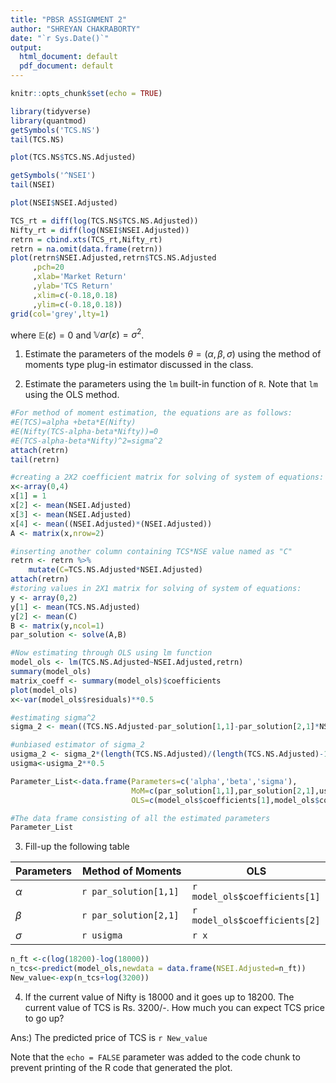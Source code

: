 ```yaml
---
title: "PBSR ASSIGNMENT 2"
author: "SHREYAN CHAKRABORTY"
date: "`r Sys.Date()`"
output:
  html_document: default
  pdf_document: default
---
```


```r
knitr::opts_chunk$set(echo = TRUE)
```



```r
library(tidyverse)
library(quantmod)
getSymbols('TCS.NS')
tail(TCS.NS)

```

```r
plot(TCS.NS$TCS.NS.Adjusted)
```
```r
getSymbols('^NSEI')
tail(NSEI)
```
```r
plot(NSEI$NSEI.Adjusted)
```
```r
TCS_rt = diff(log(TCS.NS$TCS.NS.Adjusted))
Nifty_rt = diff(log(NSEI$NSEI.Adjusted))
retrn = cbind.xts(TCS_rt,Nifty_rt)
retrn = na.omit(data.frame(retrn))
plot(retrn$NSEI.Adjusted,retrn$TCS.NS.Adjusted
     ,pch=20
     ,xlab='Market Return'
     ,ylab='TCS Return'
     ,xlim=c(-0.18,0.18)
     ,ylim=c(-0.18,0.18))
grid(col='grey',lty=1)

```

where $\mathbb{E}(\varepsilon)=0$ and $\mathbb{V}ar(\varepsilon)=\sigma^2$.

1. Estimate the parameters of the models $\theta=(\alpha,\beta,\sigma)$ using the method of moments type plug-in estimator discussed in the class.

2. Estimate the parameters using the `lm` built-in function of `R`. Note that `lm` using the OLS method.



```r
#For method of moment estimation, the equations are as follows:
#E(TCS)=alpha +beta*E(Nifty)
#E(Nifty(TCS-alpha-beta*Nifty))=0
#E(TCS-alpha-beta*Nifty)^2=sigma^2
attach(retrn)
tail(retrn)

#creating a 2X2 coefficient matrix for solving of system of equations:
x<-array(0,4)
x[1] = 1
x[2] <- mean(NSEI.Adjusted)
x[3] <- mean(NSEI.Adjusted)
x[4] <- mean((NSEI.Adjusted)*(NSEI.Adjusted))
A <- matrix(x,nrow=2)

#inserting another column containing TCS*NSE value named as "C"
retrn <- retrn %>% 
    mutate(C=TCS.NS.Adjusted*NSEI.Adjusted)
attach(retrn)
#storing values in 2X1 matrix for solving of system of equations:
y <- array(0,2)
y[1] <- mean(TCS.NS.Adjusted)
y[2] <- mean(C)
B <- matrix(y,ncol=1)
par_solution <- solve(A,B)

#Now estimating through OLS using lm function
model_ols <- lm(TCS.NS.Adjusted~NSEI.Adjusted,retrn)
summary(model_ols)
matrix_coeff <- summary(model_ols)$coefficients
plot(model_ols)
x<-var(model_ols$residuals)**0.5

#estimating sigma^2
sigma_2 <- mean((TCS.NS.Adjusted-par_solution[1,1]-par_solution[2,1]*NSEI.Adjusted)*(TCS.NS.Adjusted-par_solution[1,1]-par_solution[2,1]*NSEI.Adjusted))

#unbiased estimator of sigma_2
usigma_2 <- sigma_2*(length(TCS.NS.Adjusted)/(length(TCS.NS.Adjusted)-1))
usigma<-usigma_2**0.5

Parameter_List<-data.frame(Parameters=c('alpha','beta','sigma'),
                           MoM=c(par_solution[1,1],par_solution[2,1],usigma_2**0.5),
                           OLS=c(model_ols$coefficients[1],model_ols$coefficients[2],var(model_ols$residuals)**0.5))

```
```r
#The data frame consisting of all the estimated parameters
Parameter_List
```

3. Fill-up the following table

Parameters | Method of Moments         | OLS
-----------|---------------------------|-------------------------------
$\alpha$   |   `r par_solution[1,1]`   |`r model_ols$coefficients[1]`
$\beta$    |   `r par_solution[2,1]`   |`r model_ols$coefficients[2]`
$\sigma$   |   `r usigma`              |`r x`

```r
n_ft <-c(log(18200)-log(18000))
n_tcs<-predict(model_ols,newdata = data.frame(NSEI.Adjusted=n_ft))
New_value<-exp(n_tcs+log(3200))

```


4. If the current value of Nifty is 18000 and it goes up to 18200. The current value of TCS is Rs. 3200/-. How much you can expect TCS price to go up?


Ans:) The predicted price of TCS is `r New_value`



Note that the `echo = FALSE` parameter was added to the code chunk to prevent printing of the R code that generated the plot.
